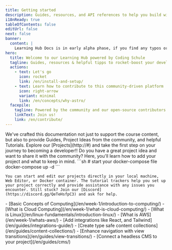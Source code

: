 ```yaml
---
title: Getting started
description: Guides, resources, and API references to help you build with Astro — the web framework for content-driven websites.
i18nReady: true
tableOfContents: false
editUrl: false
next: false
banner:
  content: |
    Learning Hub Docs is in early alpha phase, if you find any typos or errors please create an issue on <a href='#'>GitHub</a>
hero:
  title: Welcome to our Learning Hub powered by Coding Schule
  tagline: Guides, resources & helpful tipps to rocket-boost your developer career.
  actions:
    - text: Let's go
      icon: rocket
      link: /en/install-and-setup/
    - text: Learn how to contribute to this community-driven platform
      icon: right-arrow
      variant: minimal
      link: /en/concepts/why-astro/
  facepile:
    tagline: Powered by the community and our open-source contributors.
    linkText: Join us!
    link: /en/contribute/
---
```



<CardGrid>
  <Card title="Explore the Available Resources" icon="laptop">
    We've crafted this documentation not just to support the course content, but also to provide Guides, Project Ideas from the community, and helpful Tutorials. Explore our [Projects](http://#) and take the first step on your journey to becoming a developer!!
  </Card>

  <Card title="Share Your Project with the Community" icon="star">
    Do you have a great project idea and want to share it with the community? Here, you'll learn how to add your project and what to keep in mind.
  </Card>

  <SplitCard title="Start a new project" icon="rocket">
    ```sh
    # start your docker-compose file
    docker-compose up -d
    ```
    
    You can start and edit our projects directly in your local machine, Web Editor, or Docker container. The tutorial trackers help you set up your project correctly and provide assistance with any issues you encounter. Still stuck? Join our [Discord](https://discord.gg/QeTeHsfpC3) and ask for help.
  </SplitCard>

  <ListCard title="Learn" icon="open-book">
    - [Basic Concepts of Computing](/en/week-1/introduction-to-computing/)
    - [What is Cloud Computing](/en/week-1/what-is-cloud-computing/)
    - [What is Linux](/en/linux-fundamentals/introduction-linux/)
    - [What is AWS](/en/week-1/whats-aws/)
  </ListCard>

  <ListCard title="Extend" icon="puzzle">
    - [Add integrations like React, and Tailwind](/en/guides/integrations-guide/)
    - [Create type safe content collections](/en/guides/content-collections/)
    - [Enhance navigation with view transitions](/en/guides/view-transitions/)
    - [Connect a headless CMS to your project](/en/guides/cms/)
  </ListCard>
</CardGrid>

<Discord title="Have a question or want to get involved?" cta="Join our Discord"/>
